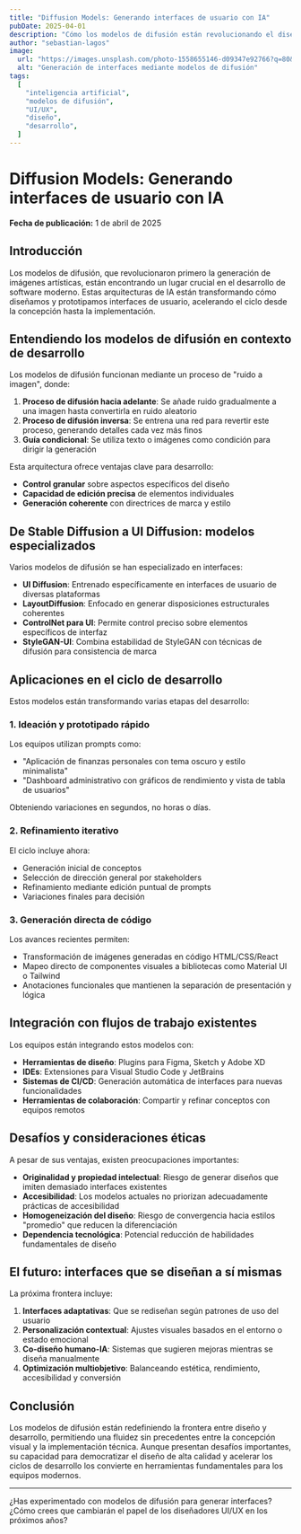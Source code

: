 ```yaml
---
title: "Diffusion Models: Generando interfaces de usuario con IA"
pubDate: 2025-04-01
description: "Cómo los modelos de difusión están revolucionando el diseño y desarrollo de interfaces de usuario a través de la generación de imágenes."
author: "sebastian-lagos"
image:
  url: "https://images.unsplash.com/photo-1558655146-d09347e92766?q=80&w=2064&auto=format&fit=crop&ixlib=rb-4.0.3"
  alt: "Generación de interfaces mediante modelos de difusión"
tags:
  [
    "inteligencia artificial",
    "modelos de difusión",
    "UI/UX",
    "diseño",
    "desarrollo",
  ]
---
```


# Diffusion Models: Generando interfaces de usuario con IA

**Fecha de publicación:** 1 de abril de 2025

## Introducción

Los modelos de difusión, que revolucionaron primero la generación de imágenes artísticas, están encontrando un lugar crucial en el desarrollo de software moderno. Estas arquitecturas de IA están transformando cómo diseñamos y prototipamos interfaces de usuario, acelerando el ciclo desde la concepción hasta la implementación.

## Entendiendo los modelos de difusión en contexto de desarrollo

Los modelos de difusión funcionan mediante un proceso de "ruido a imagen", donde:

1. **Proceso de difusión hacia adelante**: Se añade ruido gradualmente a una imagen hasta convertirla en ruido aleatorio
2. **Proceso de difusión inversa**: Se entrena una red para revertir este proceso, generando detalles cada vez más finos
3. **Guía condicional**: Se utiliza texto o imágenes como condición para dirigir la generación

Esta arquitectura ofrece ventajas clave para desarrollo:

- **Control granular** sobre aspectos específicos del diseño
- **Capacidad de edición precisa** de elementos individuales
- **Generación coherente** con directrices de marca y estilo

## De Stable Diffusion a UI Diffusion: modelos especializados

Varios modelos de difusión se han especializado en interfaces:

- **UI Diffusion**: Entrenado específicamente en interfaces de usuario de diversas plataformas
- **LayoutDiffusion**: Enfocado en generar disposiciones estructurales coherentes
- **ControlNet para UI**: Permite control preciso sobre elementos específicos de interfaz
- **StyleGAN-UI**: Combina estabilidad de StyleGAN con técnicas de difusión para consistencia de marca

## Aplicaciones en el ciclo de desarrollo

Estos modelos están transformando varias etapas del desarrollo:

### 1. Ideación y prototipado rápido

Los equipos utilizan prompts como:

- "Aplicación de finanzas personales con tema oscuro y estilo minimalista"
- "Dashboard administrativo con gráficos de rendimiento y vista de tabla de usuarios"

Obteniendo variaciones en segundos, no horas o días.

### 2. Refinamiento iterativo

El ciclo incluye ahora:

- Generación inicial de conceptos
- Selección de dirección general por stakeholders
- Refinamiento mediante edición puntual de prompts
- Variaciones finales para decisión

### 3. Generación directa de código

Los avances recientes permiten:

- Transformación de imágenes generadas en código HTML/CSS/React
- Mapeo directo de componentes visuales a bibliotecas como Material UI o Tailwind
- Anotaciones funcionales que mantienen la separación de presentación y lógica

## Integración con flujos de trabajo existentes

Los equipos están integrando estos modelos con:

- **Herramientas de diseño**: Plugins para Figma, Sketch y Adobe XD
- **IDEs**: Extensiones para Visual Studio Code y JetBrains
- **Sistemas de CI/CD**: Generación automática de interfaces para nuevas funcionalidades
- **Herramientas de colaboración**: Compartir y refinar conceptos con equipos remotos

## Desafíos y consideraciones éticas

A pesar de sus ventajas, existen preocupaciones importantes:

- **Originalidad y propiedad intelectual**: Riesgo de generar diseños que imiten demasiado interfaces existentes
- **Accesibilidad**: Los modelos actuales no priorizan adecuadamente prácticas de accesibilidad
- **Homogeneización del diseño**: Riesgo de convergencia hacia estilos "promedio" que reducen la diferenciación
- **Dependencia tecnológica**: Potencial reducción de habilidades fundamentales de diseño

## El futuro: interfaces que se diseñan a sí mismas

La próxima frontera incluye:

1. **Interfaces adaptativas**: Que se rediseñan según patrones de uso del usuario
2. **Personalización contextual**: Ajustes visuales basados en el entorno o estado emocional
3. **Co-diseño humano-IA**: Sistemas que sugieren mejoras mientras se diseña manualmente
4. **Optimización multiobjetivo**: Balanceando estética, rendimiento, accesibilidad y conversión

## Conclusión

Los modelos de difusión están redefiniendo la frontera entre diseño y desarrollo, permitiendo una fluidez sin precedentes entre la concepción visual y la implementación técnica. Aunque presentan desafíos importantes, su capacidad para democratizar el diseño de alta calidad y acelerar los ciclos de desarrollo los convierte en herramientas fundamentales para los equipos modernos.

---

¿Has experimentado con modelos de difusión para generar interfaces? ¿Cómo crees que cambiarán el papel de los diseñadores UI/UX en los próximos años?
